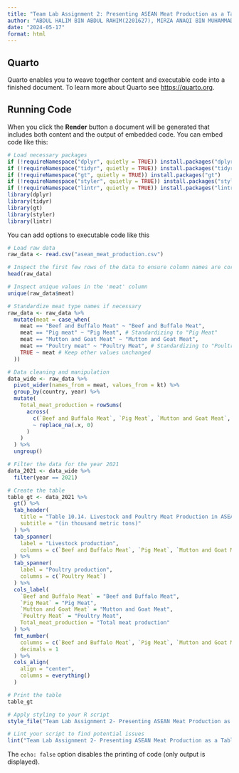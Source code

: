 ```yaml
---
title: "Team Lab Assignment 2: Presenting ASEAN Meat Production as a Table"
author: "ABDUL HALIM BIN ABDUL RAHIM(2201627), MIRZA ANAQI BIN MUHAMMAD HAIZAN(2200981), ANG GUO ZHENG FREDERICK(2203322), MARK PENG JUNG ZEN(2200849), FONG KAH KIAN(2200727), AMANDA CHAN HUI EN(2203417)"
date: "2024-05-17"
format: html
---
```


## Quarto

Quarto enables you to weave together content and executable code into a finished document. To learn more about Quarto see <https://quarto.org>.

## Running Code

When you click the **Render** button a document will be generated that includes both content and the output of embedded code. You can embed code like this:

```r
# Load necessary packages
if (!requireNamespace("dplyr", quietly = TRUE)) install.packages("dplyr")
if (!requireNamespace("tidyr", quietly = TRUE)) install.packages("tidyr")
if (!requireNamespace("gt", quietly = TRUE)) install.packages("gt")
if (!requireNamespace("styler", quietly = TRUE)) install.packages("styler")
if (!requireNamespace("lintr", quietly = TRUE)) install.packages("lintr")
library(dplyr)
library(tidyr)
library(gt)
library(styler)
library(lintr)
```

You can add options to executable code like this 

```r
# Load raw data
raw_data <- read.csv("asean_meat_production.csv")

# Inspect the first few rows of the data to ensure column names are correct
head(raw_data)

# Inspect unique values in the 'meat' column
unique(raw_data$meat)
```

```r
# Standardize meat type names if necessary
raw_data <- raw_data %>%
  mutate(meat = case_when(
    meat == "Beef and Buffalo Meat" ~ "Beef and Buffalo Meat",
    meat == "Pig meat" ~ "Pig Meat", # Standardizing to "Pig Meat"
    meat == "Mutton and Goat Meat" ~ "Mutton and Goat Meat",
    meat == "Poultry meat" ~ "Poultry Meat", # Standardizing to "Poultry Meat"
    TRUE ~ meat # Keep other values unchanged
  ))
```

```r
# Data cleaning and manipulation
data_wide <- raw_data %>%
  pivot_wider(names_from = meat, values_from = kt) %>%
  group_by(country, year) %>%
  mutate(
    Total_meat_production = rowSums(
      across(
        c(`Beef and Buffalo Meat`, `Pig Meat`, `Mutton and Goat Meat`, `Poultry Meat`),
        ~ replace_na(.x, 0)
      )
    )
  ) %>%
  ungroup()
```

```r
# Filter the data for the year 2021
data_2021 <- data_wide %>%
  filter(year == 2021)

# Create the table
table_gt <- data_2021 %>%
  gt() %>%
  tab_header(
    title = "Table 10.14. Livestock and Poultry Meat Production in ASEAN, 2018-2021",
    subtitle = "(in thousand metric tons)"
  ) %>%
  tab_spanner(
    label = "Livestock production",
    columns = c(`Beef and Buffalo Meat`, `Pig Meat`, `Mutton and Goat Meat`)
  ) %>%
  tab_spanner(
    label = "Poultry production",
    columns = c(`Poultry Meat`)
  ) %>%
  cols_label(
    `Beef and Buffalo Meat` = "Beef and Buffalo Meat",
    `Pig Meat` = "Pig Meat",
    `Mutton and Goat Meat` = "Mutton and Goat Meat",
    `Poultry Meat` = "Poultry Meat",
    Total_meat_production = "Total meat production"
  ) %>%
  fmt_number(
    columns = c(`Beef and Buffalo Meat`, `Pig Meat`, `Mutton and Goat Meat`, `Poultry Meat`, Total_meat_production),
    decimals = 1
  ) %>%
  cols_align(
    align = "center",
    columns = everything()
  )

# Print the table
table_gt
```

```r
# Apply styling to your R script
style_file("Team Lab Assignment 2- Presenting ASEAN Meat Production as a Table.qmd")

# Lint your script to find potential issues
lint("Team Lab Assignment 2- Presenting ASEAN Meat Production as a Table.qmd")
```
The `echo: false` option disables the printing of code (only output is displayed).
